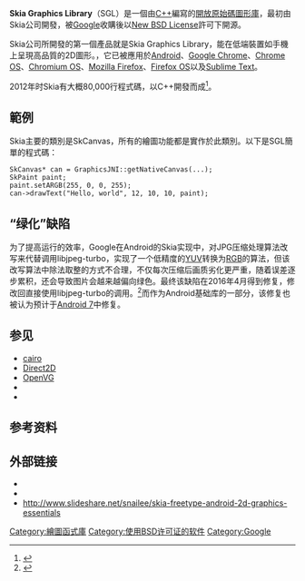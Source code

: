 {{NoteTA|G1=IT|G2=FL}}
{{Infobox software
| name                   = Skia Graphics Engine
| title                  = Skia Graphics Engine
| logo                   = <!-- [[File:|File:]] -->
| screenshot             = <!-- [[File:|File:]] -->
| caption                = 
| collapsible            = 
| author                 = Skia公司
| developer              = [[Google|Google]]
| released               = <!-- {{Start date|YYYY|MM|DD|df=yes/no}} -->
| discontinued           = 
| latest release version = 
| latest release date    = <!-- {{Start date and age|YYYY|MM|DD|df=yes/no}} -->
| latest preview version = 
| latest preview date    = <!-- {{Start date and age|YYYY|MM|DD|df=yes/no}} -->
| programming language   = [[C++|C++]]
| operating system       = 
| platform               = 
| size                   = 
| language               = 
| genre                  = [[圖形庫|圖形庫]]
| license                = [[BSD授權條款|New BSD License]]
| website                = {{URL|https://skia.org}}
}}

{{Portal|Free software}}

'''Skia Graphics Library'''（SGL）是一個由[[C++|C++]]編寫的[[開放原始碼|開放原始碼]][[圖形庫|圖形庫]]，最初由Skia公司開發，被[[Google|Google]]收購後以[[BSD授權條款|New BSD License]]許可下開源。

Skia公司所開發的第一個產品就是Skia Graphics Library，能在低端裝置如手機上呈現高品質的2D圖形。{{as of | 2017}}，它已被應用於[[Android|Android]]、[[Google_Chrome|Google Chrome]]、[[Chrome_OS|Chrome OS]]、[[Chromium_OS|Chromium OS]]、[[Mozilla_Firefox|Mozilla Firefox]]、[[Firefox_OS|Firefox OS]]以及[[Sublime_Text|Sublime Text]]。

2012年时Skia有大概80,000行程式碼，以C++開發而成<ref>{{Cite web |url=http://www.linuxgraphics.cn/android/skia.html |title=android 的图形引擎 skia |accessdate=2011-07-05 |archive-date=2012-08-04 |archive-url=https://archive.is/20120804043224/http://www.linuxgraphics.cn/android/skia.html |dead-url=no }}</ref>。

==範例==
Skia主要的類別是SkCanvas，所有的繪圖功能都是實作於此類別。以下是SGL簡單的程式碼：

 SkCanvas* can = GraphicsJNI::getNativeCanvas(...);      
 SkPaint paint;    
 paint.setARGB(255, 0, 0, 255);
 can->drawText("Hello, world", 12, 10, 10, paint);

==“绿化”缺陷==
为了提高运行的效率，Google在Android的Skia实现中，对JPG压缩处理算法改写来代替调用libjpeg-turbo，实现了一个低精度的[[YUV|YUV]]转换为[[RGB|RGB]]的算法，但该改写算法中除法取整的方式不合理，不仅每次压缩后画质劣化更严重，随着误差逐步累积，还会导致图片会越来越偏向绿色。最终该缺陷在2016年4月得到修复，修改回直接使用libjpeg-turbo的调用。<ref>{{cite web|title=Use libjpeg-turbo for YUV->RGB conversion in jpeg encoder · google/skia@c7d01d3|url=https://github.com/google/skia/commit/c7d01d3e1d3621907c27b283fb7f8b6e177c629d|website=GitHub|accessdate=2017-03-13|language=en|archive-date=2019-02-17|archive-url=https://web.archive.org/web/20190217223939/https://github.com/google/skia/commit/c7d01d3e1d3621907c27b283fb7f8b6e177c629d|dead-url=no}}</ref>而作为Android基础库的一部分，该修复也被认为预计于[[Android_7|Android 7]]中修复。

==参见==
{{Portal|自由软件}}
* [[Cairo_(繪圖)|cairo]]
* [[Direct2D|Direct2D]]
* [[OpenVG|OpenVG]]
* {{tsl|en|Starling Framework}}
* {{tsl|en|Anti-Grain Geometry}}

==参考资料==
{{reflist}}

==外部链接==
* {{Official website|https://skia.org/}}
* {{youtube|OmfliNQsk88|Skia Path Ops : High Performance Set Operations for Geometry}}
* http://www.slideshare.net/snailee/skia-freetype-android-2d-graphics-essentials{{Wayback|url=http://www.slideshare.net/snailee/skia-freetype-android-2d-graphics-essentials |date=20170125184422 }}

[[Category:繪圖函式庫|Category:繪圖函式庫]]
[[Category:使用BSD许可证的软件|Category:使用BSD许可证的软件]]
[[Category:Google|Category:Google]]